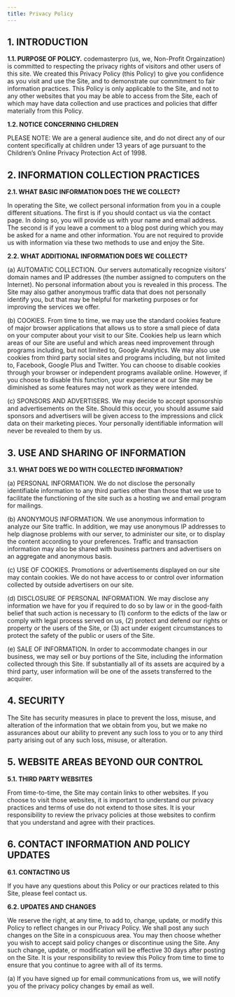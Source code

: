 ```yaml
---
title: Privacy Policy
---
```


## 1. INTRODUCTION

**1.1. PURPOSE OF POLICY.** codemasterpro (us, we, Non-Profit Orgainzation) is committed to respecting the privacy rights of visitors and other users of this site. We created this Privacy Policy (this Policy) to give you confidence as you visit and use the Site, and to demonstrate our commitment to fair information practices. This Policy is only applicable to the Site, and not to any other websites that you may be able to access from the Site, each of which may have data collection and use practices and policies that differ materially from this Policy.

**1.2. NOTICE CONCERNING CHILDREN**

PLEASE NOTE: We are a general audience site, and do not direct any of our content specifically at children under 13 years of age pursuant to the Children’s Online Privacy Protection Act of 1998.

## 2. INFORMATION COLLECTION PRACTICES

**2.1. WHAT BASIC INFORMATION DOES THE WE COLLECT?**

In operating the Site, we collect personal information from you in a couple different situations. The first is if you should contact us via the contact page. In doing so, you will provide us with your name and email address. The second is if you leave a comment to a blog post during which you may be asked for a name and other information. You are not required to provide us with information via these two methods to use and enjoy the Site.

**2.2. WHAT ADDITIONAL INFORMATION DOES WE COLLECT?**

(a) AUTOMATIC COLLECTION. Our servers automatically recognize visitors’ domain names and IP addresses (the number assigned to computers on the Internet). No personal information about you is revealed in this process. The Site may also gather anonymous traffic data that does not personally identify you, but that may be helpful for marketing purposes or for improving the services we offer.

(b) COOKIES. From time to time, we may use the standard cookies feature of major browser applications that allows us to store a small piece of data on your computer about your visit to our Site. Cookies help us learn which areas of our Site are useful and which areas need improvement through programs including, but not limited to, Google Analytics. We may also use cookies from third party social sites and programs including, but not limited to, Facebook, Google Plus and Twitter. You can choose to disable cookies through your browser or independent programs available online. However, if you choose to disable this function, your experience at our Site may be diminished as some features may not work as they were intended.

(c) SPONSORS AND ADVERTISERS. We may decide to accept sponsorship and advertisements on the Site. Should this occur, you should assume said sponsors and advertisers will be given access to the impressions and click data on their marketing pieces. Your personally identifiable information will never be revealed to them by us.

## 3. USE AND SHARING OF INFORMATION

**3.1. WHAT DOES WE DO WITH COLLECTED INFORMATION?**

(a) PERSONAL INFORMATION. We do not disclose the personally identifiable information to any third parties other than those that we use to facilitate the functioning of the site such as a hosting we and email program for mailings.

(b) ANONYMOUS INFORMATION. We use anonymous information to analyze our Site traffic. In addition, we may use anonymous IP addresses to help diagnose problems with our server, to administer our site, or to display the content according to your preferences. Traffic and transaction information may also be shared with business partners and advertisers on an aggregate and anonymous basis.

(c) USE OF COOKIES. Promotions or advertisements displayed on our site may contain cookies. We do not have access to or control over information collected by outside advertisers on our site.

(d) DISCLOSURE OF PERSONAL INFORMATION. We may disclose any information we have for you if required to do so by law or in the good-faith belief that such action is necessary to (1) conform to the edicts of the law or comply with legal process served on us, (2) protect and defend our rights or property or the users of the Site, or (3) act under exigent circumstances to protect the safety of the public or users of the Site.

(e) SALE OF INFORMATION. In order to accommodate changes in our business, we may sell or buy portions of the Site, including the information collected through this Site. If substantially all of its assets are acquired by a third party, user information will be one of the assets transferred to the acquirer.

## 4. SECURITY

The Site has security measures in place to prevent the loss, misuse, and alteration of the information that we obtain from you, but we make no assurances about our ability to prevent any such loss to you or to any third party arising out of any such loss, misuse, or alteration.

## 5. WEBSITE AREAS BEYOND OUR CONTROL

**5.1. THIRD PARTY WEBSITES**

From time-to-time, the Site may contain links to other websites. If you choose to visit those websites, it is important to understand our privacy practices and terms of use do not extend to those sites. It is your responsibility to review the privacy policies at those websites to confirm that you understand and agree with their practices.

## 6. CONTACT INFORMATION AND POLICY UPDATES

**6.1. CONTACTING US**

If you have any questions about this Policy or our practices related to this Site, please feel contact us.

**6.2. UPDATES AND CHANGES**

We reserve the right, at any time, to add to, change, update, or modify this Policy to reflect changes in our Privacy Policy. We shall post any such changes on the Site in a conspicuous area. You may then choose whether you wish to accept said policy changes or discontinue using the Site. Any such change, update, or modification will be effective 30 days after posting on the Site. It is your responsibility to review this Policy from time to time to ensure that you continue to agree with all of its terms.

(a) If you have signed up for email communications from us, we will notify you of the privacy policy changes by email as well.
